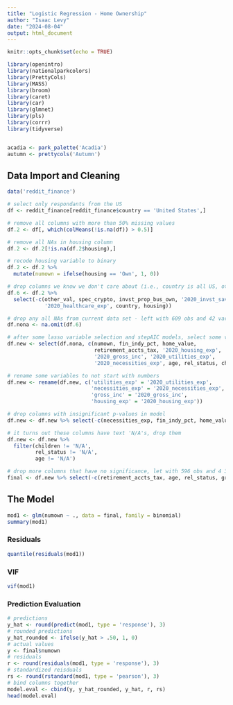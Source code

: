 ```yaml
---
title: "Logistic Regression - Home Ownership"
author: "Isaac Levy"
date: "2024-08-04"
output: html_document
---
```


```r
knitr::opts_chunk$set(echo = TRUE)

library(openintro)
library(nationalparkcolors)
library(PrettyCols)
library(MASS)
library(broom)
library(caret)
library(car)
library(glmnet)
library(pls)
library(corrr)
library(tidyverse)


acadia <- park_palette('Acadia')
autumn <- prettycols('Autumn')
```

## Data Import and Cleaning

```r
data('reddit_finance')

# select only respondants from the US
df <- reddit_finance[reddit_finance$country == 'United States',]

# remove all columns with more than 50% missing values
df.2 <- df[, which(colMeans(!is.na(df)) > 0.5)]

# remove all NAs in housing column
df.2 <- df.2[!is.na(df.2$housing),]

# recode housing variable to binary
df.2 <- df.2 %>%
  mutate(numown = ifelse(housing == 'Own', 1, 0))

# drop columns we know we don't care about (i.e., country is all US, other columns have many NAs, etc.)
df.6 <- df.2 %>%
  select(-c(other_val, spec_crypto, invst_prop_bus_own, '2020_invst_save', 
            '2020_healthcare_exp', country, housing))

# drop any all NAs from current data set - left with 609 obs and 42 vars
df.nona <- na.omit(df.6)

# after some lasso variable selection and stepAIC models, select some variables of interest
df.new <- select(df.nona, c(numown, fin_indy_pct, home_value,
                            retirement_accts_tax, '2020_housing_exp',
                            '2020_gross_inc', '2020_utilities_exp',
                            '2020_necessities_exp', age, rel_status, children,))

# rename some variables to not start with numbers
df.new <- rename(df.new, c('utilities_exp' = '2020_utilities_exp',
                           'necessities_exp' = '2020_necessities_exp',
                           'gross_inc' = '2020_gross_inc',
                           'housing_exp' = '2020_housing_exp'))

# drop columns with insignificant p-values in model
df.new <- df.new %>% select(-c(necessities_exp, fin_indy_pct, home_value))

# it turns out these columns have text 'N/A's, drop them
df.new <- df.new %>%
  filter(children != 'N/A',
         rel_status != 'N/A',
         age != 'N/A')

# drop more columns that have no significance, let with 596 obs and 4 3 predictors
final <- df.new %>% select(-c(retirement_accts_tax, age, rel_status, gross_inc))
```

## The Model

```r
mod1 <- glm(numown ~ ., data = final, family = binomial)
summary(mod1)
```

### Residuals

```r
quantile(residuals(mod1))
```

### VIF

```r
vif(mod1)
```

### Prediction Evaluation

```r
# predictions
y_hat <- round(predict(mod1, type = 'response'), 3)
# rounded predictions
y_hat_rounded <- ifelse(y_hat > .50, 1, 0)
# actual values
y <- final$numown
# residuals
r <- round(residuals(mod1, type = 'response'), 3)
# standardized reisduals
rs <- round(rstandard(mod1, type = 'pearson'), 3)
# bind columns together
model.eval <- cbind(y, y_hat_rounded, y_hat, r, rs)
head(model.eval)
```
